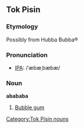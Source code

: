 ==Tok Pisin==
===Etymology===
Possibly from Hubba Bubba&reg;

===Pronunciation===
* [[Wiktionary:Pronunciation_key|IPA]]: /ˈæbæˌbæbæ/

===Noun===
'''abababa'''
# [[Bubble gum]]

[[Category:Tok Pisin nouns]]